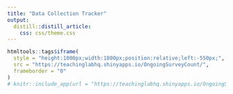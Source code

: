 ```yaml
---
title: "Data Collection Tracker"
output: 
  distill::distill_article:
    css: css/theme.css
---
```


```r
htmltools::tags$iframe(
  style = "height:1000px;width:1800px;position:relative;left:-550px;",
  src = "https://teachinglabhq.shinyapps.io/OngoingSurveyCount/",
  frameborder = "0"
)
# knitr::include_app(url = "https://teachinglabhq.shinyapps.io/OngoingSurveyCount/", height = "1000px")
```

